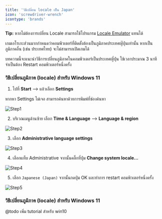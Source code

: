 ```yaml
---
title: 'วิธีเปลี่ยน locale เป็น Japan'
icon: 'screwdriver-wrench'
icontype: 'brands'
---
```


<Tip>**Tip:** หากไม่ต้องการเปลี่ยน Locale สามารถใช้โปรแกรม [Locale Emulator](https://xupefei.github.io/Locale-Emulator) แทนได้</Tip>

เกมเอโรเกะส่วนมากกำหนดว่าคอมพิวเตอร์ที่ติดตั้งต้องเป็นภูมิภาคประเทศญ๊่ปุ่นเท่านั้น หากเป็นภูมิภาคอื่น (เช่น ประเทศไทย) จะไม่สามารถเปิดเกมได้

บทความนี้จะแนะนำวิธีการเปลี่ยนภูมิภาคในคอมพิวเตอร์เป็นประเทศญี่ปุ่น ใช้เวลาประมาณ 3 นาที จำเป็นต้อง Restart คอมพิวเตอร์หนึ่งครั้ง

### วิธีเปลี่ยนภูมิภาค (locale) สำหรับ Windows 11

1. ไปที่ **Start** --> แล้วเลือก **Settings**

หากหา Settings ไม่เจอ สามารถค้นหาด้วยการพิมพ์ที่ช่องค้นหา

![Step1](../images/guides/locale/step01.png)

2. บริเวณเมนูด้านซ้าย เลือก **Time & Language** --> **Language & region**

![Step2](../images/guides/locale/step02.png)

3. เลือก **Administrative language settings**

![Step3](../images/guides/locale/step03.png)

4. เลือกแท็บ Administrative จากนั้นคลิ๊กที่ปุ่ม **Change system locale...**

![Step4](../images/guides/locale/step04.png)

5. เลือก `Japanese (Japan)` จากนั้นกดปุ่ม OK และทำการ restart คอมพิวเตอร์หนึ่งครั้ง

![Step5](../images/guides/locale/step05.png)

### วิธีเปลี่ยนภูมิภาค (locale) สำหรับ Windows 11

@todo เพิ่ม tutorial สำหรับ win10